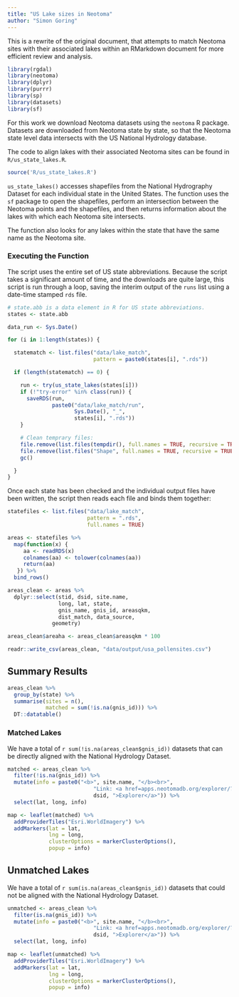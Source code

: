 ```yaml
---
title: "US Lake sizes in Neotoma"
author: "Simon Goring"
---
```


This is a rewrite of the original document, that attempts to match Neotoma sites with their associated lakes within an RMarkdown document for more efficient review and analysis.

```r

library(rgdal)
library(neotoma)
library(dplyr)
library(purrr)
library(sp)
library(datasets)
library(sf)

```

For this work we download Neotoma datasets using the `neotoma` R package.  Datasets are downloaded from Neotoma state by state, so that the Neotoma state level data intersects with the US National Hydrology database.

The code to align lakes with their associated Neotoma sites can be found in `R/us_state_lakes.R`.

```r
source('R/us_state_lakes.R')
```

`us_state_lakes()` accesses shapefiles from the National Hydrography Dataset for each individual state in the United States.  The function uses the `sf` package to open the shapefiles, perform an intersection between the Neotoma points and the shapefiles, and then returns information about the lakes with which each Neotoma site intersects.

The function also looks for any lakes within the state that have the same name as the Neotoma site.

### Executing the Function

The script uses the entire set of US state abbreviations.  Because the script takes a significant amount of time, and the downloads are quite large, this script is run through a loop, saving the interim output of the `runs` list using a date-time stamped `rds` file.

```r

# state.abb is a data element in R for US state abbreviations.
states <- state.abb

data_run <- Sys.Date()

for (i in 1:length(states)) {

  statematch <- list.files("data/lake_match",
                           pattern = paste0(states[i], ".rds"))

  if (length(statematch) == 0) {

    run <- try(us_state_lakes(states[i]))
    if (!"try-error" %in% class(run)) {
      saveRDS(run,
              paste0("data/lake_match/run",
                     Sys.Date(), "_",
                     states[i], ".rds"))
    }

    # Clean temprary files:
    file.remove(list.files(tempdir(), full.names = TRUE, recursive = TRUE))
    file.remove(list.files("Shape", full.names = TRUE, recursive = TRUE))
    gc()

  }
}

```

Once each state has been checked and the individual output files have been written, the script then reads each file and binds them together:

```r

statefiles <- list.files("data/lake_match",
                         pattern = ".rds",
                         full.names = TRUE)

areas <- statefiles %>%
  map(function(x) {
     aa <- readRDS(x)
     colnames(aa) <- tolower(colnames(aa))
     return(aa)
   }) %>%
  bind_rows()

areas_clean <- areas %>%
  dplyr::select(stid, dsid, site.name,
                long, lat, state,
                gnis_name, gnis_id, areasqkm,
                dist_match, data_source,
              geometry)

areas_clean$areaha <- areas_clean$areasqkm * 100

readr::write_csv(areas_clean, "data/output/usa_pollensites.csv")

```

## Summary Results

```r
areas_clean %>%
  group_by(state) %>%
  summarise(sites = n(),
            matched = sum(!is.na(gnis_id))) %>%
  DT::datatable()
```

### Matched Lakes

We have a total of `r sum(!is.na(areas_clean$gnis_id))` datasets that can be directly aligned with the National Hydrology Dataset.

```r

matched <- areas_clean %>%
  filter(!is.na(gnis_id)) %>%
  mutate(info = paste0("<b>", site.name, "</b><br>",
                           "Link: <a href=apps.neotomadb.org/explorer/?dsid=",
                           dsid, ">Explorer</a>")) %>%
  select(lat, long, info)

map <- leaflet(matched) %>%
  addProviderTiles("Esri.WorldImagery") %>%
  addMarkers(lat = lat,
             lng = long,
             clusterOptions = markerClusterOptions(),
             popup = info)
```

## Unmatched Lakes

We have a total of `r sum(is.na(areas_clean$gnis_id))` datasets that could not be aligned with the National Hydrology Dataset.

```r

unmatched <- areas_clean %>%
  filter(is.na(gnis_id)) %>%
  mutate(info = paste0("<b>", site.name, "</b><br>",
                           "Link: <a href=apps.neotomadb.org/explorer/?dsid=",
                           dsid, ">Explorer</a>")) %>%
  select(lat, long, info)

map <- leaflet(unmatched) %>%
  addProviderTiles("Esri.WorldImagery") %>%
  addMarkers(lat = lat,
             lng = long,
             clusterOptions = markerClusterOptions(),
             popup = info)
```

